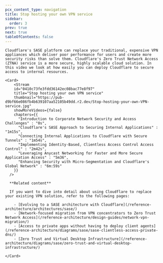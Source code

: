 ```yaml
---
pcx_content_type: navigation
title: Stop hosting your own VPN service
sidebar:
  order: 3
prev: true
next: true
tableOfContents: false
---
```



<Tabs>
  <TabItem label="Watch this episode">

    Cloudflare's SASE platform can replace your traditional, expensive VPN appliances which deliver poor performance for users and create more security risks than solve them. Cloudflare's Zero Trust Network Access (ZTNA) service is a more secure, highly scalable cloud solution. In this video we look at how easily you can deploy Cloudflare to secure access to internal resources.

    <Card>
        <Stream
        id="0410c73fe3fdd36142ec08bac77e8f97"
        title="Stop hosting your own VPN service"
        thumbnail="https://pub-d9bf66e086fb4b639107aa52105b49dd.r2.dev/Stop-hosting-your-own-VPN-service.jpg"
        showMoreVideos={false}
        chapters={{
          "Introduction to Corporate Network Security and Access Challenges" : "0s",
          "Cloudflare's SASE Approach to Securing Internal Applications" : "1m15s",
          "Connecting Internal Applications to Cloudflare with Secure Tunnels" : "1m54s",
          "Implementing Identity-Based, Clientless Access Control Access Control" : "2m42s",
          "Leveraging Anycast Networking for Faster and More Secure Application Access" : "5m36",
          "Enhancing Security with Micro-Segmentation and Cloudflare's Global Network" : "6m:59s"
        }}
      />

      **Related content**

      If you want to dive into detail about using Cloudflare to replace your existing VPN solution, refer to the following pages:

        - [Evolving to a SASE architecture with Cloudflare](/reference-architecture/architectures/sase/)
        - [Network-focused migration from VPN concentrators to Zero Trust Network Access](/reference-architecture/design-guides/network-vpn-migration/)
        - [Access to private apps without having to deploy client agents](/reference-architecture/diagrams/sase/sase-clientless-access-private-dns/)
        - [Zero Trust and Virtual Desktop Infrastructure](/reference-architecture/diagrams/sase/zero-trust-and-virtual-desktop-infrastructure/)

    </Card>
  </TabItem>

  <TabItem label="Series overview">
      <Render file="sase-series-navigation" />
  </TabItem>
</Tabs>